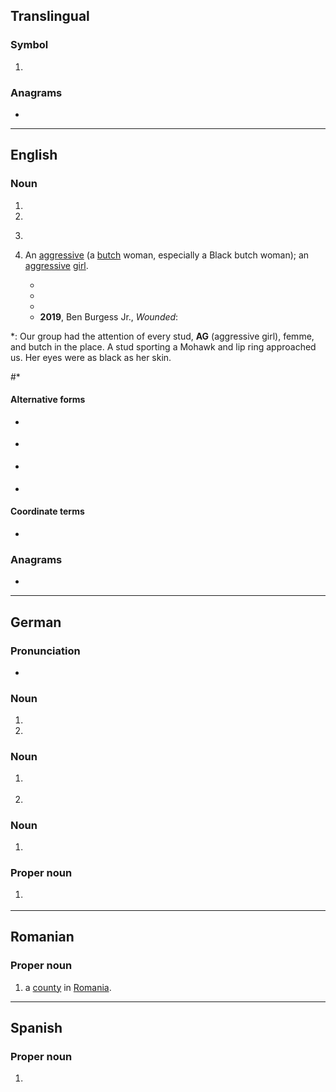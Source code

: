 {{also|Appendix:Variations of "ag"}}
==Translingual==

===Symbol===
{{mul-symbol}}

# {{ISO 3166|1|2|Antigua and Barbuda}}
#: {{syn|mul|ATG|qq1={{w|ISO 3166-1 alpha-3|alpha-3}}}}

===Anagrams===
* {{l|mul|GA}}

{{c|mul|Antigua and Barbuda}}

----

==English==

===Noun===
{{en-noun|~}}

# {{initialism of|en|attorney general|Attorney General}}
# {{initialism of|en|auditor general|Auditor General}}
# {{label|en|aviation|uncountable}} {{abbreviation of|en|agricultural aviation}}
# {{lb|en|US|LGBT|Black lesbian|_|slang}} An [[aggressive#Noun|aggressive]] (a [[butch]] woman, especially a Black butch woman); an [[aggressive#Adjective|aggressive]] [[girl]].
#* {{quote-book|en|year=2004|author=Penny Mickelbury|title=Darkness Descending|publisher=Kings Crossing Publishing|isbn=9780971448964|page=130
|text=Cross-dressers in full bloom sang and danced beside Doms and '''AGs''', butches and femmes joined arms with gay men and lesbians - all of them their own rainbow of Black, white, Latino, Asian.}}
#* {{quote-book|en|date=2010-01-08|author=Matt Bernstein Sycamore|title=Nobody Passes: Rejecting the Rules of Gender and Conformity|publisher=Seal Press|isbn=9780786750573
|text=But I still cannot pretend that ''transgender'' in general does not continue to fail me when it does not fulfill its promise of butch inclusion. It fails all butches, '''AGs'''/aggressives, and studs who find themselves facing the same issues of{{nb...}}}}
#* {{quote-book|en|date=2015-10-22|author=So Mayer|title=Political Animals: The New Feminist Cinema|publisher=Bloomsbury Publishing|isbn=9780857727978|page=141
|text=The opening club scene, in which '''AGs''' (aggressives/butches) flirt with femme performers is a compelling rush: you are right there.}}
#* '''2019''', Ben Burgess Jr., ''Wounded'':
*: Our group had the attention of every stud, '''AG''' (aggressive girl), femme, and butch in the place. A stud sporting a Mohawk and lip ring approached us. Her eyes were as black as her skin. 
#* {{quote-book|en|date=2019-03-12|author=Ana-Maurine Lara|title=Sum of Parts|publisher=Lulu.com|isbn=9780359475681|page=85
|text=Acknowledgements I want to first thank all of the butches, bois, studs, '''AGs''', bulldaggers, punks and trans mens who have been part of my world for the last twenty-something years. Thank you for our collective vulnerability and always{{nb...}}}}

====Alternative forms====
* {{sense|{{l|en|attorney-general}}}} {{alter|en|A.G.|A. G.|A-G|A.-G.}}
* {{sense|{{l|en|auditor-general}}}} {{alter|en|A.G.|A. G.|A-G|A.-G.}}
* {{sense|agricultural aviation}} {{alter|en|A.G.|A. G.|AG.|Ag.|Ag}}
* {{sense|butch}} {{alter|en|A.G.|ag}}

====Coordinate terms====
* {{sense|aviation}} {{l|en|GA}} {{gloss|general aviation}}

===Anagrams===
* {{anagrams|en|a=ag|G&A|GA|Ga|Ga.}}

----

==German==

===Pronunciation===
* {{audio|de|De-AG.ogg|Audio}}

===Noun===
{{head|de|noun|g=m|plural|AG}}

# {{initialism of|de|Arbeitgeber|nodot=1}}
# {{initialism of|de|Auftraggeber|nodot=1}}

===Noun===
{{head|de|noun|g=f|plural|AG}}

# {{initialism of|de|Aktiengesellschaft|nodot=1}} {{gloss|corporation}}
# {{initialism of|de|Arbeitsgemeinschaft|nodot=1}}

===Noun===
{{head|de|noun|g=n|plural|AG}}

# {{initialism of|de|Amtsgericht|nodot=1}}

===Proper noun===
{{head|de|proper noun}}

# {{form of|de|{{w|ISO 3166-2:CH}} code|{{l|de|Aargau}}}} {{q|canton}}

----

==Romanian==

===Proper noun===
{{head|ro|proper noun}}

# {{abbreviation of|ro|Argeș|dot=,}} a [[county]] in [[Romania]].

----

==Spanish==

===Proper noun===
{{es-proper noun}}

# {{abbreviation of|es|Aguascalientes}} {{gloss|Mexican state}}